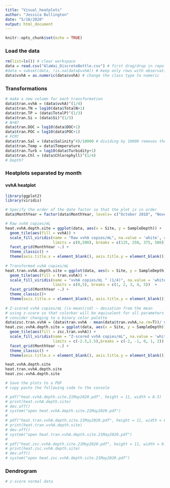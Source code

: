 ```yaml
---
title: "Visual_heatplots"
author: "Jessica Bullington"
date: "5/18/2020"
output: html_document
---
```


```r
knitr::opts_chunk$set(echo = TRUE)
```

### Load the data
```r
rm(list=ls()) # clear workspace
data = read.csv("AlaWai_DiscreteBottle.csv") # first drag/drop in repo on github website
#data = subset(data, !is.na(data$vvhA)) # keep only rows with observations for vvhA
data$vvhA = as.numeric(data$vvhA) # change the class type to numeric
```

### Transformations
```r
# make a new column for each transformation
data$tran.vvhA = (data$vvhA)^(1/4)
data$tran.TN = log10(data$TotalN+1)
data$tran.TP = (data$TotalP)^(1/3)
data$tran.Si = (data$Si)^(1/3)
# N+N?
data$tran.DOC = log10(data$DOC+1)
data$tran.POC = log10(data$POC+1)
# FCM?
data$tran.Sal = (data$Salinity^4)/10000 # dividing by 10000 removes the scaling issue with lm
data$tran.Temp = data$Temperature
data$tran.Turb = log10(data$Turbidity+1)
data$tran.Chl = (data$Chlorophyll)^(1/4)
# Depth?
```

### Heatplots separated by month

#### vvhA heatplot
```r
library(ggplot2)
library(viridis) 

# Specify the order of the date factor so that the plot is in order
data$MonthYear = factor(data$MonthYear, levels= c("October 2018", "November 2018", "January 2019", "February 2019", "March 2019", "April 2019", "June 2019", "August 2019", "September 2019"))

# Raw vvhA copies/mL
heat.vvhA.depth.site = ggplot(data, aes(x = Site, y = SampleDepth)) + 
  geom_tile(aes(fill = vvhA)) +
  scale_fill_viridis(name = "Raw vvhA copies/mL", na.value = 'white', option="inferno", direction = -1,
                     limits = c(0,500), breaks = c(125, 250, 375, 500))  +
  facet_grid(MonthYear ~.) +
  theme_classic() +
  theme(axis.title.x = element_blank(), axis.title.y = element_blank())
  
# Transformed vvhA copies/mL
heat.tran.vvhA.depth.site = ggplot(data, aes(x = Site, y = SampleDepth)) + 
  geom_tile(aes(fill = tran.vvhA)) +
  scale_fill_viridis(name = "vvhA copies/mL ^ (1/4)", na.value = 'white', option="inferno", direction = -1,
                     limits = c(0,5), breaks = c(1, 2, 3, 4, 5))  +
  facet_grid(MonthYear ~.) +
  theme_classic()+
  theme(axis.title.x = element_blank(), axis.title.y = element_blank())
  
# Z-scored vvhA copies/mL ((x-mean)/sd) ~ deviation from the mean
# using z-score so that colorbar will be equivalent for all parameters (like jmp)
# consider changing to a binary color palette
data$zsc.tran.vvhA = (data$tran.vvhA - mean(data$tran.vvhA,na.rm=T))/ sd(data$tran.vvhA,na.rm=T)
heat.zsc.vvhA.depth.site = ggplot(data, aes(x = Site, y = SampleDepth)) + 
  geom_tile(aes(fill = zsc.tran.vvhA)) +
  scale_fill_viridis(name = "Z-scored vvhA copies/mL", na.value = 'white', option="inferno", direction = -1,
                     limits = c(-2.5,2.5),breaks = c(-2, -1, 0, 1, 2))  +
  facet_grid(MonthYear ~.) +
  theme_classic() +
  theme(axis.title.x = element_blank(), axis.title.y = element_blank())

heat.vvhA.depth.site
heat.tran.vvhA.depth.site
heat.zsc.vvhA.depth.site

# Save the plots to a PDF
# copy paste the following code to the console

# pdf("heat.vvhA.depth.site.21May2020.pdf", height = 11, width = 8.5)
# print(heat.vvhA.depth.site)
# dev.off()
# system("open heat.vvhA.depth.site.21May2020.pdf")
# 
# pdf("heat.tran.vvhA.depth.site.21May2020.pdf", height = 11, width = 8.5)
# print(heat.tran.vvhA.depth.site)
# dev.off()
# system("open heat.tran.vvhA.depth.site.21May2020.pdf")
# 
# pdf("heat.zsc.vvhA.depth.site.21May2020.pdf", height = 11, width = 8.5)
# print(heat.zsc.vvhA.depth.site)
# dev.off()
# system("open heat.zsc.vvhA.depth.site.21May2020.pdf")
```

### Dendrogram
```r
# z-score normal data


```

